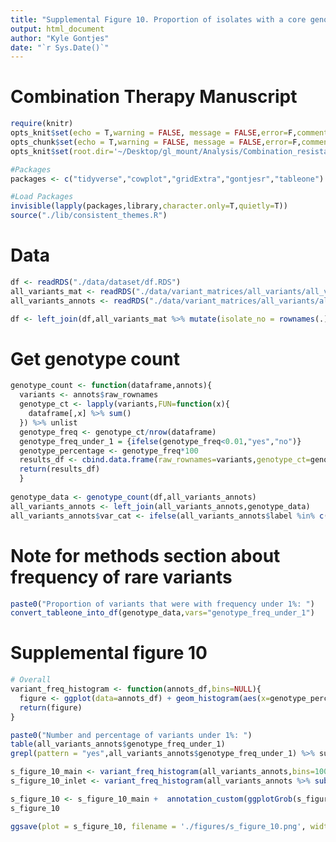 ```yaml
---
title: "Supplemental Figure 10. Proportion of isolates with a core genome variant"
output: html_document
author: "Kyle Gontjes"
date: "`r Sys.Date()`"
---
```



# Combination Therapy Manuscript
```r
require(knitr)
opts_knit$set(echo = T,warning = FALSE, message = FALSE,error=F,comment=NA)
opts_chunk$set(echo = T,warning = FALSE, message = FALSE,error=F,comment=NA)
opts_knit$set(root.dir='~/Desktop/gl_mount/Analysis/Combination_resistance/pre-intro-blbli-resistance-ms/')
```

```r
#Packages
packages <- c("tidyverse","cowplot","gridExtra","gontjesr","tableone")

#Load Packages
invisible(lapply(packages,library,character.only=T,quietly=T))
source("./lib/consistent_themes.R")
```

# Data
```r
df <- readRDS("./data/dataset/df.RDS")
all_variants_mat <- readRDS("./data/variant_matrices/all_variants/all_variant_mat.RDS")
all_variants_annots <- readRDS("./data/variant_matrices/all_variants/all_variant_annots.RDS")

df <- left_join(df,all_variants_mat %>% mutate(isolate_no = rownames(.)))
```

# Get genotype count
```r
genotype_count <- function(dataframe,annots){
  variants <- annots$raw_rownames
  genotype_ct <- lapply(variants,FUN=function(x){
    dataframe[,x] %>% sum()
  }) %>% unlist
  genotype_freq <- genotype_ct/nrow(dataframe) 
  genotype_freq_under_1 = {ifelse(genotype_freq<0.01,"yes","no")}
  genotype_percentage <- genotype_freq*100
  results_df <- cbind.data.frame(raw_rownames=variants,genotype_ct=genotype_ct,genotype_freq=genotype_freq,genotype_freq_under_1=genotype_freq_under_1,genotype_percentage=genotype_percentage)
  return(results_df)
  }
  
genotype_data <- genotype_count(df,all_variants_annots)
all_variants_annots <- left_join(all_variants_annots,genotype_data)
all_variants_annots$var_cat <- ifelse(all_variants_annots$label %in% c("Non-Coding SNP","Coding SNP"),"SNP",ifelse(all_variants_annots$label %in% c("Non-Coding Indel","Coding Indel"),"INDEL","Insertion"))
```

# Note for methods section about frequency of rare variants
```r
paste0("Proportion of variants that were with frequency under 1%: ")
convert_tableone_into_df(genotype_data,vars="genotype_freq_under_1") 
```

# Supplemental figure 10
```r
# Overall
variant_freq_histogram <- function(annots_df,bins=NULL){
  figure <- ggplot(data=annots_df) + geom_histogram(aes(x=genotype_percentage,fill=var_cat),bins=bins) + theme_bw_me + xlab("Percentage of isolates with variant") + ylab("Number of variants") + theme(legend.position = "bottom") + variant_type_scale
  return(figure)
}

paste0("Number and percentage of variants under 1%: ")
table(all_variants_annots$genotype_freq_under_1)
grepl(pattern = "yes",all_variants_annots$genotype_freq_under_1) %>% sum / nrow(all_variants_annots) 

s_figure_10_main <- variant_freq_histogram(all_variants_annots,bins=100)   + s_figure_10_format
s_figure_10_inlet <- variant_freq_histogram(all_variants_annots %>% subset(genotype_freq<=0.05),bins=30) + theme(legend.position = "none") + xlab("") + ylab("")

s_figure_10 <- s_figure_10_main +  annotation_custom(ggplotGrob(s_figure_10_inlet), xmin = 40, xmax = 100, ymin = 500, ymax = 4000)
s_figure_10 
```

```r
ggsave(plot = s_figure_10, filename = './figures/s_figure_10.png', width = 5, height = 4,limitsize=FALSE,bg='white',dpi=900)
```
